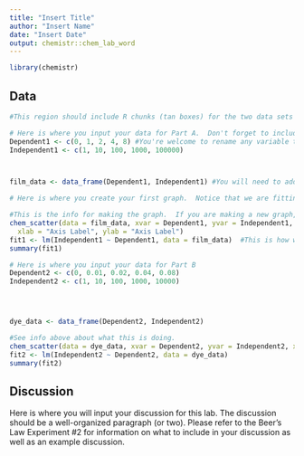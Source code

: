 ```yaml
---
title: "Insert Title"
author: "Insert Name"
date: "Insert Date"
output: chemistr::chem_lab_word
---
```


```r
library(chemistr)
```        

## Data

 
```r

#This region should include R chunks (tan boxes) for the two data sets (part A and Part B) and 6 graphs.  2 XvsY plots, 2 Xvslog(Y) plots, and 2 log(X)vsLog(Y) plots.  The R chunks for the XvsY plots are given.  You need to use the e-book and how the given graphs were formated to create the code for the semi log and log plots.

```

```r
# Here is where you input your data for Part A.  Don't forget to include variables for the log(x) and log(Y).  Check out Chester's e-book on how to add these variables and make the calculations.
Dependent1 <- c(0, 1, 2, 4, 8) #You're welcome to rename any variable to something that is easier for you to follow.  You will also need to repalce any given values to reflect your experiment and your values.
Independent1 <- c(1, 10, 100, 1000, 100000)



film_data <- data_frame(Dependent1, Independent1) #You will need to add your new variables to the data frame too.
```


```r
# Here is where you create your first graph.  Notice that we are fitting the data to the line Y=mX+b.  Determine whether this data fits well to this line and comment on this in the caption.  In order to get the slope of your fit line, run this chunk.  The value given in the console from `summary()` on the fitted model gives the slope and intercept of the best fit line (m and b in the equation above) as well as the R-squared value. If this is a good model, include this slope in the graph caption.

#This is the info for making the graph.  If you are making a new graph, the variables will need to reflect this.
chem_scatter(data = film_data, xvar = Dependent1, yvar = Independent1, 
  xlab = "Axis Label", ylab = "Axis Label") 
fit1 <- lm(Independent1 ~ Dependent1, data = film_data)  #This is how we get the fit values out.  If you change the variables you're graphing, the same will need to be done here.
summary(fit1)
```





```r
# Here is where you input your data for Part B
Dependent2 <- c(0, 0.01, 0.02, 0.04, 0.08)
Independent2 <- c(1, 10, 100, 1000, 10000)




dye_data <- data_frame(Dependent2, Independent2)
```

```r
#See info above about what this is doing.
chem_scatter(data = dye_data, xvar = Dependent2, yvar = Independent2, xlab = "Axis Label", ylab = "Axis Label")
fit2 <- lm(Independent2 ~ Dependent2, data = dye_data)
summary(fit2)
```



## Discussion

Here is where you will input your discussion for this lab. The discussion should be a well-organized paragraph (or two).  Please refer to the Beer's Law Experiment #2 for information on what to include in your discussion as well as an example discussion.
